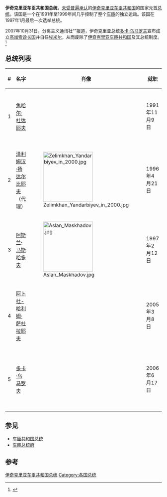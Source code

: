 {{Infobox official post
|post            = 总统
|body            = 伊奇克里亚车臣共和国
|insignia        = Coat of Arms of the Chechen Republic of Ichkeria.svg
|insigniasize    = 120px
|insigniacaption = [[伊奇克里亚车臣共和国国徽|伊奇克里亚车臣共和国国徽]]
|image           = 
|imagesize       = 125px
|imagecaption    = 
|style           = 
|residence       = [[車臣總統府|車臣總統府]]
|appointer       = [[直接選舉|直接選舉]]
|appointer_qualified = 
|precursor      = 
|formation      = 1991年11月9日
|first          = [[焦哈尔·杜达耶夫|焦哈尔·杜达耶夫]]
|last           = [[多卡·烏馬羅夫|多卡·烏馬羅夫]]
|abolished      = 2007年10月31日
|deputy         = {{link-en|伊奇克里亚车臣共和国副总统|Vice President of Ichkeria}}
|succession     = [[車臣共和國首腦|車臣共和國總統]]、<br />[[高加索酋長國|高加索酋長國埃米爾]]
|salary         = 
}}
'''伊奇克里亚车臣共和国总统'''，[[历史上未被国际普遍承认国家列表|未受普遍承认]]的[[伊奇克里亚车臣共和国|伊奇克里亚车臣共和国]]的国家元首[[总统|总统]]。该国是一个在1991年至1999年间几乎控制了整个[[车臣共和国|车臣]]的独立运动。该国在1997年1月最后一次选举总统。

2007年10月31日，分离主义通讯社“{{le|车臣通讯社|Chechenpress}}”报道，伊奇克里亚总统[[多卡·烏馬羅夫|多卡·乌马罗夫]]宣布成立[[高加索酋長國|高加索酋长国]]并自任[[埃米尔|埃米尔]]，从而废除了[[伊奇克里亚车臣共和国|伊奇克里亚车臣共和国]]及其总统制度。<ref name="Release">{{Cite web |url=http://caucasus.wordpress.com/2007/12/02/the-statement-by-amir-dokka-umarov-about-the-declaration-of-the-caucasus-emirate-07102007/ |title=Official Release of the Statement by Amir Dokka Umarov about the Declaration of the Caucasus Emirate |accessdate=2015-10-11 |archive-date=2009-05-24 |archive-url=https://web.archive.org/web/20090524194330/http://caucasus.wordpress.com/2007/12/02/the-statement-by-amir-dokka-umarov-about-the-declaration-of-the-caucasus-emirate-07102007/ |dead-url=yes }}</ref>

== 总统列表 ==
{| class="wikitable" style="margin-bottom: 10px;"
! # 
! 名字 
! 肖像
! 就职
! 离职 
! 政党
|- bgcolor="#FFEECC"
| 1 
| [[焦哈尔·杜达耶夫|焦哈尔·杜达耶夫]] 
| <!-- 注释: [[File:Dudaev.jpg|160px]] -->
| 1991年11月9日
| 1996年4月21日（被杀）
| {{le|车臣人民全国代表大会|All-National Congress of the Chechen People}}
|- bgcolor="#ddffdd"
| 2 
| [[泽利姆汉·扬达尔比耶夫|泽利姆汉·扬达尔比耶夫]]<br />（代理）
| [[File:Zelimkhan_Yandarbiyev_in_2000.jpg|160px]]
| 1996年4月21日
| 1997年2月12日 
| 纳克民主党
|- bgcolor="#ddffdd"
| 3 
| [[阿斯兰·马斯哈多夫|阿斯兰·马斯哈多夫]] 
| [[File:Aslan_Maskhadov.jpg|160px]]
| 1997年2月12日 
| 2005年3月8日（被杀）
| 纳克民主党
|- bgcolor="#EEEEEE"
| 4 
| [[阿卜杜-哈利姆·萨杜拉耶夫|阿卜杜-哈利姆·萨杜拉耶夫]]
|
| 2005年3月8日
| 2006年6月17日（被杀）
| （无）
|- bgcolor="#EEEEEE"
| 5 
| [[多卡·烏馬羅夫|多卡·乌马罗夫]]
| 
| 2006年6月17日
| 2007年10月31日（职位撤销）
| （无）
|}

== 参见 ==
* [[车臣共和国总统|车臣共和国总统]]
* [[车臣总统府|车臣总统府]]

== 参考 ==
{{Reflist}}

{{伊奇克里亚车臣共和国总统}}
[[Category:伊奇克里亚车臣共和国总统|]]
[[Category:各国总统|Category:各国总统]]